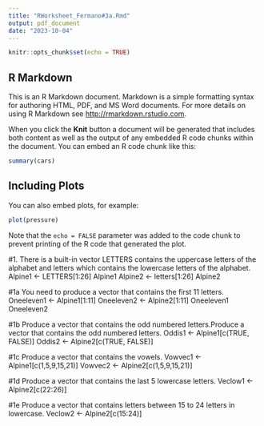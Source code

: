 ```yaml
---
title: "RWorksheet_Fermano#3a.Rmd"
output: pdf_document
date: "2023-10-04"
---
```


```r
knitr::opts_chunk$set(echo = TRUE)
```

## R Markdown

This is an R Markdown document. Markdown is a simple formatting syntax for authoring HTML, PDF, and MS Word documents. For more details on using R Markdown see <http://rmarkdown.rstudio.com>.

When you click the **Knit** button a document will be generated that includes both content as well as the output of any embedded R code chunks within the document. You can embed an R code chunk like this:

```r
summary(cars)
```

## Including Plots

You can also embed plots, for example:

```r
plot(pressure)
```

Note that the `echo = FALSE` parameter was added to the code chunk to prevent printing of the R code that generated the plot.


#1. There is a built-in vector LETTERS contains the uppercase letters of the alphabet and letters which contains the lowercase letters of the alphabet.
Alpine1 <- LETTERS[1:26]
Alpine1
Alpine2 <- letters[1:26]
Alpine2

#1a You need to produce a vector that contains the first 11 letters.
Oneeleven1 <- Alpine1[1:11]
Oneeleven2 <- Alpine2[1:11]
Oneeleven1
Oneeleven2

#1b Produce a vector that contains the odd numbered letters.Produce a vector that contains the odd numbered letters.
Oddis1 <- Alpine1[c(TRUE, FALSE)]
Oddis2 <- Alpine2[c(TRUE, FALSE)]

#1c Produce a vector that contains the vowels.
Vowvec1 <- Alpine1[c(1,5,9,15,21)]
Vowvec2 <- Alpine2[c(1,5,9,15,21)]

#1d Produce a vector that contains the last 5 lowercase letters.
Veclow1 <- Alpine2[c(22:26)]

#1e Produce a vector that contains letters between 15 to 24 letters in lowercase.
Veclow2 <- Alpine2[c(15:24)]




